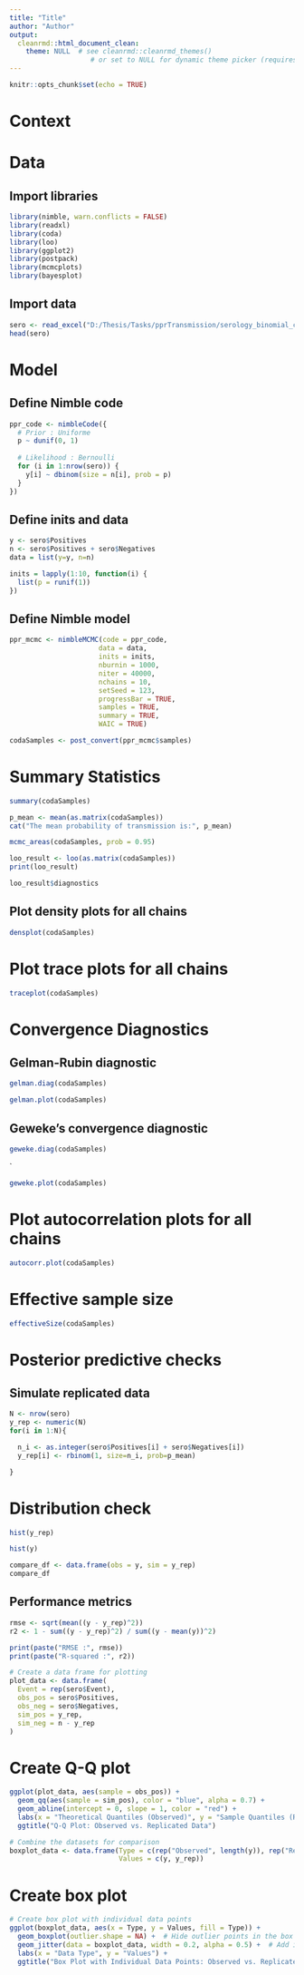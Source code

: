 ---
title: "Title"
author: "Author"
output: 
  cleanrmd::html_document_clean:
    theme: NULL  # see cleanrmd::cleanrmd_themes()
                    # or set to NULL for dynamic theme picker (requires internet)
---

```{r setup, include=FALSE}
knitr::opts_chunk$set(echo = TRUE)
```

# Context

# Data

## Import libraries
```{r}
library(nimble, warn.conflicts = FALSE)
library(readxl)
library(coda)
library(loo)
library(ggplot2)
library(postpack)
library(mcmcplots)
library(bayesplot)
```


## Import data 

```{r}
sero <- read_excel("D:/Thesis/Tasks/pprTransmission/serology_binomial_const.xlsx")
head(sero)
```

# Model

## Define Nimble code
  
```{r}
ppr_code <- nimbleCode({
  # Prior : Uniforme
  p ~ dunif(0, 1)
  
  # Likelihood : Bernoulli
  for (i in 1:nrow(sero)) {
    y[i] ~ dbinom(size = n[i], prob = p)
  }
})
```
  

## Define inits and data

```{r}
y <- sero$Positives
n <- sero$Positives + sero$Negatives
data = list(y=y, n=n)

inits = lapply(1:10, function(i) {
  list(p = runif(1)) 
})
```

## Define Nimble model
```{r}
ppr_mcmc <- nimbleMCMC(code = ppr_code,
                      data = data,
                      inits = inits,
                      nburnin = 1000, 
                      niter = 40000,
                      nchains = 10,
                      setSeed = 123,
                      progressBar = TRUE,
                      samples = TRUE,
                      summary = TRUE,
                      WAIC = TRUE)

```


```{r}
codaSamples <- post_convert(ppr_mcmc$samples)
```


# Summary Statistics

```{r}
summary(codaSamples)
```
```{r}
p_mean <- mean(as.matrix(codaSamples))
cat("The mean probability of transmission is:", p_mean)
```


```{r}
mcmc_areas(codaSamples, prob = 0.95)
```


```{r}
loo_result <- loo(as.matrix(codaSamples))
print(loo_result)

```
```{r}
loo_result$diagnostics
```

## Plot density plots for all chains

```{r}
densplot(codaSamples)
```

# Plot trace plots for all chains

```{r}
traceplot(codaSamples)
```


# Convergence Diagnostics

## Gelman-Rubin diagnostic


```{r}
gelman.diag(codaSamples)
```
```{r}
gelman.plot(codaSamples)
```
## Geweke's convergence diagnostic

```{r}
geweke.diag(codaSamples)
```

`
```{r}
geweke.plot(codaSamples)
```

# Plot autocorrelation plots for all chains


```{r}
autocorr.plot(codaSamples)
```


# Effective sample size
```{r}
effectiveSize(codaSamples)

```

# Posterior predictive checks
## Simulate replicated data

```{r}
N <- nrow(sero)
y_rep <- numeric(N)
for(i in 1:N){

  n_i <- as.integer(sero$Positives[i] + sero$Negatives[i])
  y_rep[i] <- rbinom(1, size=n_i, prob=p_mean)

}
```

# Distribution check

```{r}
hist(y_rep)
```

```{r}
hist(y)
```


```{r}
compare_df <- data.frame(obs = y, sim = y_rep)
compare_df
```


## Performance metrics

```{r}
rmse <- sqrt(mean((y - y_rep)^2)) 
r2 <- 1 - sum((y - y_rep)^2) / sum((y - mean(y))^2)

print(paste("RMSE :", rmse))
print(paste("R-squared :", r2))
```

```{r}
# Create a data frame for plotting
plot_data <- data.frame(
  Event = rep(sero$Event),
  obs_pos = sero$Positives,
  obs_neg = sero$Negatives,
  sim_pos = y_rep,
  sim_neg = n - y_rep
)

```


# Create Q-Q plot

```{r}
ggplot(plot_data, aes(sample = obs_pos)) +
  geom_qq(aes(sample = sim_pos), color = "blue", alpha = 0.7) +
  geom_abline(intercept = 0, slope = 1, color = "red") +
  labs(x = "Theoretical Quantiles (Observed)", y = "Sample Quantiles (Replicated)") +
  ggtitle("Q-Q Plot: Observed vs. Replicated Data")
```


```{r}
# Combine the datasets for comparison
boxplot_data <- data.frame(Type = c(rep("Observed", length(y)), rep("Replicated", length(y_rep))),
                           Values = c(y, y_rep))
```

# Create box plot

```{r}
# Create box plot with individual data points
ggplot(boxplot_data, aes(x = Type, y = Values, fill = Type)) +
  geom_boxplot(outlier.shape = NA) +  # Hide outlier points in the box plot
  geom_jitter(data = boxplot_data, width = 0.2, alpha = 0.5) +  # Add individual data points
  labs(x = "Data Type", y = "Values") +
  ggtitle("Box Plot with Individual Data Points: Observed vs. Replicated Data")
```
